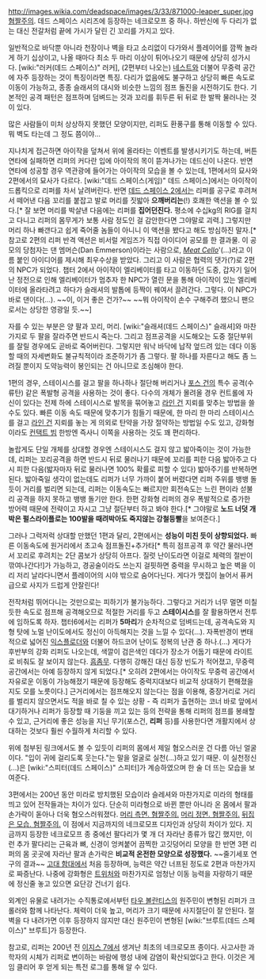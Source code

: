 [[http://images.wikia.com/deadspace/images/3/33/871000-leaper_super.jpg 혐짤주의]].
데드 스페이스 시리즈에 등장하는 네크로모프 중 하나. 하반신에 두 다리가 없는 대신 전갈처럼 끝에 가시가 달린 긴 꼬리를 가지고 있다. 

일반적으로 바닥뿐 아니라 천장이나 벽을 타고 소리없이 다가와서 플레이어를 깜짝 놀라게 하기 십상이고, 나올 때마다 최소 두 마리 이상이 튀어나오기 때문에 상당히 성가시다. [wiki:"러커(데드 스페이스)" 러커], (2편부터 나오는) [[네스트]]와 더불어 무중력 공간에 자주 등장하는 것이 특징이라면 특징. 다리가 없음에도 불구하고 상당히 빠른 속도로 이동이 가능하고, 종종 슬래셔의 대시와 비슷한 느낌의 점프 돌진을 시전하기도 한다. 기본적인 공격 패턴은 점프하며 덤벼드는 것과 꼬리를 휘두른 뒤 뒤로 한 발짝 물러나는 것이 있다.

많은 사람들이 미처 상상하지 못했던 모양이지만, 리퍼도 환풍구를 통해 이동할 수 있다. 뭐 벽도 타는데 그 정도 쯤이야...

지나치게 접근하면 아이작을 덮쳐서 위에 올라타는 이벤트를 발생시키기도 하는데, 버튼 연타에 실패하면 리퍼의 커다란 입에 아이작의 목이 뜯겨나가는 데드신이 나온다. 반면 연타에 성공할 경우 역관광에 들어가는 아이작의 모습을 볼 수 있는데, 1편에서의 묘사와 2편에서의 묘사가 다르다. [wiki:"데드 스페이스(게임)" 데드 스페이스]에서는 아이작이 드롭킥으로 리퍼를 차서 날려버린다. 반면 [[데드 스페이스 2]]에서는 리퍼를 공구로 후려쳐서 떼어낸 다음 꼬리를 붙잡고 발로 머리를 짓밟아 '''으깨버리는'''(!) 호쾌한 액션을 볼 수 있다.[* 잘 보면 머리를 박살낸 다음에는 리퍼를 '''집어던진다.''' 평소에 수십kg의 RIG를 걸치고 다니고 리퍼의 몸무게가 보통 사람 정도인 걸 감안한다면 그야말로 괴력.] 그렇지만 머리 하나 빠갠다고 쉽게 죽어줄 놈들이 아니니 이 액션을 봤다고 해도 방심하진 말자.[* 참고로 2편의 리퍼 반격 액션은 비서럴 게임즈가 직접 아이디어 공모를 한 결과물. 이 공모의 당첨자는 댄 엠머슨(Dan Emmerson)이라는 사람으로, ''[http://www.youtube.com/watch?v=s_AexmWZZL4 Meat Cello]'''(...)라고 이름 붙인 아이디어를 제시해 최우수상을 받았다. 그리고 이 사람은 협력의 댓가(?)로 2편의 NPC가 되었다. 챕터 2에서 아이작이 엘리베이터를 타고 이동하던 도중, 갑자기 일어난 정전으로 인해 엘리베이터가 멈추자 한 NPC가 열린 문을 통해 아이작이 있는 엘리베이터에 올라타려고 하다가 슬래셔의 발톱에 등짝이 꿰여서 끌려간다. 그렇다. 이 NPC가 바로 댄이다(...). ~~이, 이거 좋은 건가?~~ ~~뭐 아이작이 손수 구해주려 했으니 팬으로서는 상당한 영광일 듯.~~]

자를 수 있는 부분은 양 팔과 꼬리, 머리. [wiki:"슬래셔(데드 스페이스)" 슬래셔]와 마찬가지로 두 팔을 잘라주면 반드시 죽는다. 그리고 점프공격을 시도해오는 도중 절단부위를 잘릴 경우에도 곧바로 죽어버린다. 그렇지만 워낙 바닥에 납작 엎드려 있는 데다 이동할 때의 자세변화도 불규칙적이라 조준하기가 좀 그렇다. 팔 하나를 자른다고 해도 좀 느려질 뿐이지 도약능력이 봉인되는 건 아니므로 조심해야 한다.

1편의 경우, 스테이시스를 걸고 팔을 하나하나 절단해 버리거나 [[포스 건]]의 특수 공격(수류탄) 같은 폭발형 공격을 사용하는 것이 좋다. 다수의 개체가 몰려올 경우 컨트롤에 자신이 있다는 전제 하에 스테이시스로 발목을 묶어놓고 [[라인 건]] 지뢰를 맞추는 방법을 쓸 수도 있다. 빠른 이동 속도 때문에 맞추기가 힘들기 때문에, 한 마리 한 마리 스테이시스를 걸고 [[라인 건]] 지뢰를 놓는 게 의외로 탄약을 가장 절약하는 방법일 수도 있고, 강화형이라도 [[컨택트 빔]] 한방엔 즉사니 이쪽을 사용하는 것도 꽤 편리하다. 

놀랍게도 단일 개체를 상대할 경우엔 스테이시스도 걸지 않고 밟아죽이는 것이 가능한데, 리퍼는 꼬리공격을 하면 반드시 뒤로 물러나기 때문에 꼬리를 피한 다음 밟아주고 다시 피한 다음(밟자마자 뒤로 물러나면 100% 확률로 피할 수 있다) 밟아주기를 반복하면 된다. 밟아죽일 생각이 없는데도 리퍼가 너무 가까이 붙어 버렸다면 리퍼 주위를 뱅뱅 돌듯이 거리를 벌리면 되는데, 리퍼는 이동속도는 빠르지만 회전속도는 느린 편이라 섣불리 공격을 하지 못하고 뱅뱅 돌기만 한다. 
한편 강화형 리퍼의 경우 폭발적으로 증가한 방어력 때문에 전략이고 자시고 그냥 절단부터 하고 봐야 한다.[* 그야말로 '''노드 너덧 개 박은 펄스라이플로는 100발을 때려박아도 죽지않는 강철등빨'''을 보여준다.]

그러나 그럭저럭 상대할 만했던 1편과 달리, 2편에서는 '''성능이 미친 듯이 상향되었다.''' 
빠른 이동속도에 원거리에서 초고속 점프돌진+추가타[* 특히 점프공격 후 약간 물러나면서 꼬리로 후려치는 2단 콤보가 상당히 아프다. 질럿 난이도라면 이걸로 체력의 절반이 깎여나간다!]가 가능하고, 경공술이라도 쓰는지 걸핏하면 중력을 무시하고 높은 벽을 이리 저리 날라다니면서 플레이어의 시야 밖으로 숨어다닌다. 게다가 맷집이 늘어서 퓨커급으로 사지가 드럽게 안잘린다! 

전작처럼 뛰어다니는 것만으로는 피하기가 불가능하다. 그렇다고 거리가 너무 멀면 미칠듯한 속도로 점프해 공격해오므로 적절한 거리를 두고 '''스테이시스'''를 잘 활용하면서 전투에 임하도록 하자. 챕터6에서는 리퍼가 '''5마리'''가 순차적으로 덤벼드는데, 공격속도와 지형 탓에 노멀 난이도에서도 정신이 아득해지는 것을 느낄 수 있다(…). 자폭반경이 변태적으로 넓어진 [[익스플로더]]와 더불어 하드코어 난이도 정복의 난관 중 하나.(…) 게다가 후반부의 강화 리퍼도 나오는데, 색깔이 검은색인 데다가 장소가 어둡기 때문에 라이트로 비춰도 잘 보이지 않는다. [[흠좀무]]. 다행히 강해진 대신 등장 빈도가 적어졌고, 무중력 공간에서는 아예 등장하지 않게 되었다.[* 오히려 2편에서는 아이작도 무중력 공간에서 자유로운 이동이 가능해졌기 때문에 등장해도 중력지대보다 비교적 상대하기 편해졌을지도 모를 노릇이다.] 근거리에서는 점프해오지 않는다는 점을 이용해, 중장거리로 거리를 벌리지 않으면서도 적을 바로 칠 수 있는 상황 - 즉 리퍼가 출현하는 코너 바로 앞에서 대기하거나 리퍼가 등장할 때 기둥을 끼고 있는 등의 전략을 통해 리퍼의 점프를 봉쇄할 수 있고, 근거리에 좋은 성능을 지닌 무기(포스건, '''리퍼''' 등)를 사용한다면 개활지에서 상대하는 것보다 훨씬 수월하게 처리할 수 있다.

위에 첨부된 링크에서도 볼 수 있듯이 리퍼의 몸에서 제일 혐오스러운 건 다름 아닌 얼굴이다. "입이 귀에 걸리도록 웃는다."는 말을 얼굴로 실천(…)하고 있기 때문. 이 실천정신(...)은 [wiki:"스피터(데드 스페이스)" 스피터]가 계승하였으며 한 술 더 뜨는 모습을 보여준다. 

3편에서는 200년 동안 미라로 방치했된 모습이라 슬레셔와 마찬가지로 미라의 형태를 띄고 있어 전작들과는 차이가 있다. 단순히 미라형으로 바뀐 뿐만 아니라 온 몸에서 팔과 손가락이 돋아나 더욱 혐오스러워졌다. 
[http://static3.wikia.nocookie.net/__cb20121129033154/deadspace/images/3/3d/192442_10151116237201659_451014263_o.jpg 머리 측면. 혐짤주의.]
[http://static3.wikia.nocookie.net/__cb20130403113408/deadspace/images/e/e8/Screen_shot_2013-02-22_at_8.43.14_AM.png 머리 정면. 혐짤주의.]
[http://static2.wikia.nocookie.net/__cb20121129033226/deadspace/images/7/76/701924_10151141187381659_317135860_o.jpg 뒤집은 모습. 혐짤주의.] 
이 점에서 지금까지의 네크로모프 디자인과 상당히 차이가 있다. 지금까지 등장한 네크로모프 종 중에선 팔다리가 몇 개 더 자라난 종류가 많긴 했지만, 이런 추가 팔다리는 근육과 뼈, 신경이 엉켜붙어 끔찍한 고깃덩어리 모양을 한 반면 3편 리퍼의 몸 곳곳에 자라난 팔과 손가락은 '''비교적 온전한 모양으로 성장했다.''' ~~줄기세포 연구의 결과~~
[[고대 함대]]에서 처음 등장하며, 능력은 약간 너프된 정도로 2편과 마찬가지로 짜증난다. 나중에 강화형은 [[트위처]]와 마찬가지로 엄청난 이동 능력을 자랑하기 때문에 정신줄 놓고 있으면 요단강 건너기 쉽다.

외계인 유물로 내려가는 수직통로에서부턴 [[타우 볼란티스]]의 원주민이 변형된 리퍼가 크롤러와 함께 나타난다. 체력이 더욱 높고, 머리가 크기 때문에 사지절단이 잘 안된다. 절벽을 다 내려가면 이후 등장하지 않지만 대신 원주민이 변형된 [wiki:"브루트(데드 스페이스)" 브루트]가 등장한다.

참고로, 리퍼는 200년 전 [[이지스 7]]에서 생겨난 최초의 네크로모프 종이다. 사고사한 과학자의 시체가 리퍼로 변이하는 바람에 행성 내에 감염이 확산되었다고 한다. 이것은 게임 클리어 후 얻게 되는 특전 로그를 통해 알 수 있다.
